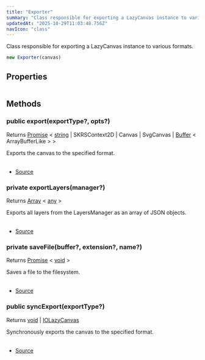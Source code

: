 ```yaml
---
title: "Exporter"
summary: "Class responsible for exporting a LazyCanvas instance to various formats."
updatedAt: "2025-10-29T11:03:48.756Z"
navIcon: "class"
---
```





Class responsible for exporting a LazyCanvas instance to various formats.



```typescript
new Exporter(canvas)
```
<Table data={{ headers: [{"content":"Parameter","key":"parameter","sortable":true},{"content":"Type","key":"type","sortable":true},{"content":"Optional","key":"optional","sortable":true},{"content":"Description","key":"description"}], rows: [["canvas","[LazyCanvas](/LazyCanvas/Classes/General/LazyCanvas)","No","{LazyCanvas} - The LazyCanvas instance to be exported."]] }} />


## Properties
<Table data={{ headers: [{"content":"Name","key":"name","sortable":true},{"content":"Access Modifier","key":"access","sortable":true},{"content":"Type","key":"type","sortable":true},{"content":"Description","key":"desc"}], rows: [["canvas","public ","[any](https://developer.mozilla.org/en-US/docs/Web/JavaScript/Reference/Global_Objects/Object)","The LazyCanvas instance to be exported."]] }} />

## Methods

### public export(exportType?, opts?)
Returns [Promise](https://developer.mozilla.org/en-US/docs/Web/JavaScript/Reference/Global_Objects/Promise) \< [string](https://developer.mozilla.org/en-US/docs/Web/JavaScript/Reference/Global_Objects/String) | SKRSContext2D | Canvas | SvgCanvas | [Buffer](https://nodejs.org/dist/latest/docs/api/buffer.html#buffer_class_buffer) \< ArrayBufferLike \> \>

Exports the canvas to the specified format.



<Table data={{ headers: [{"content":"Parameter","key":"parameter","sortable":true},{"content":"Type","key":"type","sortable":true},{"content":"Optional","key":"optional","sortable":true},{"content":"Description","key":"description"}], rows: [["exportType","[AnyExport](/LazyCanvas/types/AnyExport)","Yes","The type of export (e.g., \"png\", \"json\")."],["opts","\\{\n  name:   [string](https://developer.mozilla.org/en-US/docs/Web/JavaScript/Reference/Global_Objects/String) ;\n   saveAsFile :   [boolean](https://developer.mozilla.org/en-US/docs/Web/JavaScript/Reference/Global_Objects/Boolean) ; \n}","Yes","Optional settings."]] }} />



- [Source](https://github.com/NMMTY/LazyCanvas/blob/e5b83021346e886d435469de8abb93654e0fb45d/packages/lazycanvas/src/structures/helpers/Exporter.ts#L63)

### private exportLayers(manager?)
Returns [Array](https://developer.mozilla.org/en-US/docs/Web/JavaScript/Reference/Global_Objects/Array) \< [any](https://developer.mozilla.org/en-US/docs/Web/JavaScript/Reference/Global_Objects/Object) \>

Exports all layers from the LayersManager as an array of JSON objects.



<Table data={{ headers: [{"content":"Parameter","key":"parameter","sortable":true},{"content":"Type","key":"type","sortable":true},{"content":"Optional","key":"optional","sortable":true},{"content":"Description","key":"description"}], rows: [["manager","[LayersManager](/LazyCanvas/Classes/General/LayersManager)","Yes","The LayersManager instance."]] }} />



- [Source](https://github.com/NMMTY/LazyCanvas/blob/e5b83021346e886d435469de8abb93654e0fb45d/packages/lazycanvas/src/structures/helpers/Exporter.ts#L46)

### private saveFile(buffer?, extension?, name?)
Returns [Promise](https://developer.mozilla.org/en-US/docs/Web/JavaScript/Reference/Global_Objects/Promise) \< [void](https://developer.mozilla.org/en-US/docs/Web/JavaScript/Reference/Global_Objects/undefined) \>

Saves a file to the filesystem.



<Table data={{ headers: [{"content":"Parameter","key":"parameter","sortable":true},{"content":"Type","key":"type","sortable":true},{"content":"Optional","key":"optional","sortable":true},{"content":"Description","key":"description"}], rows: [["buffer","[any](https://developer.mozilla.org/en-US/docs/Web/JavaScript/Reference/Global_Objects/Object)","Yes","The data to be saved."],["extension","[Extensions](/LazyCanvas/types/Extensions)","Yes","The file extension."],["name","[string](https://developer.mozilla.org/en-US/docs/Web/JavaScript/Reference/Global_Objects/String)","Yes","The name of the file (optional)."]] }} />



- [Source](https://github.com/NMMTY/LazyCanvas/blob/e5b83021346e886d435469de8abb93654e0fb45d/packages/lazycanvas/src/structures/helpers/Exporter.ts#L34)

### public syncExport(exportType?)
Returns [void](https://developer.mozilla.org/en-US/docs/Web/JavaScript/Reference/Global_Objects/undefined) | [IOLazyCanvas](/LazyCanvas/interfaces/IOLazyCanvas)

Synchronously exports the canvas to the specified format.



<Table data={{ headers: [{"content":"Parameter","key":"parameter","sortable":true},{"content":"Type","key":"type","sortable":true},{"content":"Optional","key":"optional","sortable":true},{"content":"Description","key":"description"}], rows: [["exportType","[AnyExport](/LazyCanvas/types/AnyExport)","Yes","The type of export (e.g., \"json\")."]] }} />



- [Source](https://github.com/NMMTY/LazyCanvas/blob/e5b83021346e886d435469de8abb93654e0fb45d/packages/lazycanvas/src/structures/helpers/Exporter.ts#L145)